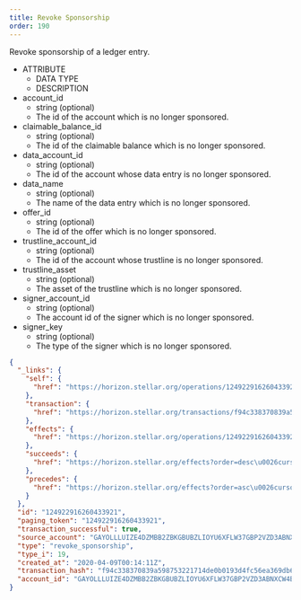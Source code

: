 ```yaml
---
title: Revoke Sponsorship
order: 190
---
```



Revoke sponsorship of a ledger entry.

<AttributeTable>

- ATTRIBUTE
  - DATA TYPE
  - DESCRIPTION
- account_id
  - string (optional)
  - The id of the account which is no longer sponsored.
- claimable_balance_id
  - string (optional)
  - The id of the claimable balance which is no longer sponsored.
- data_account_id
  - string (optional)
  - The id of the account whose data entry is no longer sponsored.
- data_name
  - string (optional)
  - The name of the data entry which is no longer sponsored.
- offer_id
  - string (optional)
  - The id of the offer which is no longer sponsored.
- trustline_account_id
  - string (optional)
  - The id of the account whose trustline is no longer sponsored.
- trustline_asset
  - string (optional)
  - The asset of the trustline which is no longer sponsored.
- signer_account_id
  - string (optional)
  - The account id of the signer which is no longer sponsored.
- signer_key
  - string (optional)
  - The type of the signer which is no longer sponsored.

</AttributeTable>

<ExampleResponse>

```json
{
  "_links": {
    "self": {
      "href": "https://horizon.stellar.org/operations/124922916260433921"
    },
    "transaction": {
      "href": "https://horizon.stellar.org/transactions/f94c338370839a598753221714de0b0193d4fc56ea369db6efe88f18669cc5a1"
    },
    "effects": {
      "href": "https://horizon.stellar.org/operations/124922916260433921/effects"
    },
    "succeeds": {
      "href": "https://horizon.stellar.org/effects?order=desc\u0026cursor=124922916260433921"
    },
    "precedes": {
      "href": "https://horizon.stellar.org/effects?order=asc\u0026cursor=124922916260433921"
    }
  },
  "id": "124922916260433921",
  "paging_token": "124922916260433921",
  "transaction_successful": true,
  "source_account": "GAYOLLLUIZE4DZMBB2ZBKGBUBZLIOYU6XFLW37GBP2VZD3ABNXCW4BVA",
  "type": "revoke_sponsorship",
  "type_i": 19,
  "created_at": "2020-04-09T00:14:11Z",
  "transaction_hash": "f94c338370839a598753221714de0b0193d4fc56ea369db6efe88f18669cc5a1",
  "account_id": "GAYOLLLUIZE4DZMBB2ZBKGBUBZLIOYU6XFLW37GBP2VZD3ABNXCW4BVA"
}
```

</ExampleResponse>
